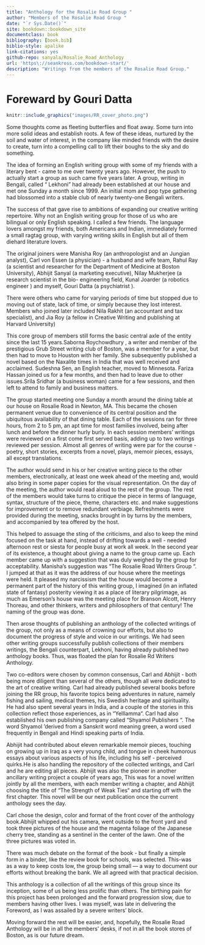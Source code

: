 ```yaml
--- 
title: "Anthology for the Rosalie Road Group "
author: "Members of the Rosalie Road Group "
date: "`r Sys.Date()`"
site: bookdown::bookdown_site
documentclass: book
bibliography: [book.bib]
biblio-style: apalike
link-citations: yes
github-repo: sanyala/Rosalie_Road_Anthology
url: 'https\://seankross.com/bookdown-start/'
description: "Writings from the members of the Rosalie Road Group."
---
```


# Foreward by Gouri Datta{-}

```r
knitr::include_graphics("images/RR_cover_photo.png")
```

Some thoughts come as fleeting butterflies and float away. Some turn into more solid ideas and establish roots. A few of these ideas, nurtured by the soil and water of interest, in the company like minded friends with the desire to create, turn into a compelling call to lift their boughs to the sky and do something. 

The idea of forming an English writing group with some of my friends with a literary bent - came to me over twenty years ago. However, the push to actually start a group as such came five years later. A group, writing in Bengali, called “ Lekhoni” had already been established at our house and met one Sunday a month since 1999. An initial mom and pop type gathering had blossomed into a stable club of nearly twenty-one Bengali writers.

The success of that gave rise to ambitions of expanding our creative writing repertoire. Why not an English writing group for those of us who are bilingual or only English speaking. I called a few friends. The language lovers amongst my friends, both Americans and Indian, immediately formed a small ragtag group, with varying writing skills in English but all of them diehard literature lovers.

The original joiners were Manisha Roy (an anthropologist and an Jungian analyst), Carl von Essen (a physician) - a husband and wife team, Rahul Ray (a scientist and researcher for the Department of Medicine at Boston University), Abhijit Sanyal (a marketing executive), Nilay Mukherjee (a research scientist in the bio- engineering field, Kunal Joarder (a robotics engineer ) and myself, Gouri Datta (a psychiatrist ).

There were others who came for varying periods of time but stopped due to moving out of state, lack of time, or simply because they lost interest. Members who joined later included Nila Rakhit (an accountant and tax specialist), and Jia Roy (a fellow in Creative Writing and publishing at Harvard University)

This core group of members still forms the basic central axle of the entity since the last 15 years.Saborna  Roychowdhury , a writer and member of the prestigious Grub Street writing club of Boston, was a member for a year, but then had to move to Houston with her family. She subsequently published a novel based on the Naxalite times in India that was well received and acclaimed.  Sudeshna Sen, an English teacher, moved to Minnesota. Fariza Hassan joined us for a few months, and then had to leave due to other issues.Srila Sridhar (a business woman) came for a few sessions, and then left to attend to family and business matters. 

The group started meeting one Sunday a month around the dining table at our house on Rosalie Road in Newton, MA. This became the chosen permanent venue due to convenience of its central position and the ubiquitous availability of that dining table. Each of the sessions ran for three hours, from 2 to 5 pm, an apt time for most families involved, being after lunch and before the dinner hurly burly. In each session members’ writings were reviewed on a first come first served basis, adding up to two writings reviewed per session. Almost all genres of writing were par for the course - poetry, short stories, excerpts from a novel, plays, memoir pieces, essays, all except translations.

The author would send in his or her creative writing piece to the other members, electronically, at least one week ahead of the meeting and, would also bring in some paper copies for the visual representation. On the day of the meeting, the author would read aloud to the rest of the group. The rest of the members would take turns to critique the piece in terms of language, syntax, structure of the piece, theme, characters etc. and make suggestions for improvement or to remove redundant verbiage. Refreshments were provided during the meeting, snacks brought in by turns by the members, and accompanied by tea offered by the host. 

This helped to assuage the sting of the criticisms, and also to keep the mind focused on the task at hand, instead of drifting towards a well - needed afternoon rest or siesta for people busy at work all week. In the second year of its existence, a thought about giving a name to the group came up. Each member came up with a suggestion that was duly weighed by the group for acceptability. Manisha’s suggestion was “The Rosalie Road Writers Group “. I jumped at that as it was the address of our house where the meetings were held. It pleased my narcissism that the house would become a permanent part of the history of this writing group, I imagined (in an inflated state of fantasy) posterity viewing it as a place of literary pilgrimage, as much as Emerson’s house was the meeting place for Branson Alcott, Henry Thoreau, and other thinkers, writers and philosophers of that century! The naming of the group was done.

Then arose thoughts of publishing an anthology of the collected writings of the group, not only as a means of crowning our efforts, but also to document the progress of style and voice in our writings. We had seen other writing groups successfully publish collections of their members writings, the Bengali counterpart, Lekhoni, having already published two anthology books.  Thus, was floated the plan for Rosalie Rd Writers Anthology. 

Two co-editors were chosen by common consensus, Carl and Abhijit - both being more diligent than several of the others, though all were dedicated to the art of creative writing. Carl had already published several books before joining the RR group, his favorite topics being adventures in nature, namely fishing and sailing, medical themes, his Swedish heritage and spirituality. He had also spent several years in India, and a couple of the stories in this collection reflect those experiences, as in   “Yelllamma“. Carl had also established his own publishing company called “Shyamol Publishers “. The word Shyamol ‘derived from a Sanskrit word meaning green, a word used frequently in Bengali and Hindi speaking parts of India.

Abhijit had contributed about eleven remarkable memoir pieces, touching on growing up in Iraq as a very young child, and tongue in cheek humorous essays about various aspects of his life, including his self - perceived quirks.He is also handling the repository of the collected writings, and Carl and he are editing all pieces. Abhijit was also the pioneer in another ancillary writing project a couple of years ago, This was for a novel written jointly by all the members, with each member writing a chapter, and Abhijit choosing the title of “The Strength of Weak Ties“ and starting off with the first chapter. This novel will be our next publication once the current anthology sees the day. 

Carl chose the design, color and format of the front cover of the anthology book.Abhijit whipped out his camera, went outside to the front yard and took three pictures of the house and the magenta foliage of the Japanese cherry tree, standing as a sentinel in the center of the lawn. One of the three pictures was voted in.

There was much debate on the format of the book - but finally a simple form in a binder, like the review book for schools, was selected. This-was as a way to keep costs low, the group being small — a way to document our efforts without breaking the bank. We all agreed with that practical decision.

This anthology is a collection of all the writings of this group since its inception, some of us being less prolific than others. The birthing pain for this project has been prolonged and the forward progression slow, due to members having other lives. I was myself, was late in delivering the Foreword, as I was assailed by a severe writers’ block.

Moving forward the rest will be easier, and, hopefully, the Rosalie Road Anthology will be in all the members’ desks, if not in all the book stores of Boston, as is our future dream.
